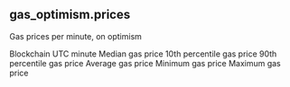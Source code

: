 ## gas_optimism.prices 
Gas prices per minute, on optimism


<ParamField path="blockchain">
Blockchain
</ParamField>
<ParamField path="minute">
UTC minute
</ParamField>
<ParamField path="median_gas">
Median gas price
</ParamField>
<ParamField path="tenth_percentile_gas">
10th percentile gas price
</ParamField>
<ParamField path="ninetieth_percentile_gas">
90th percentile gas price
</ParamField>
<ParamField path="avg_gas">
Average gas price
</ParamField>
<ParamField path="min_gas">
Minimum gas price
</ParamField>
<ParamField path="max_gas">
Maximum gas price
</ParamField>
